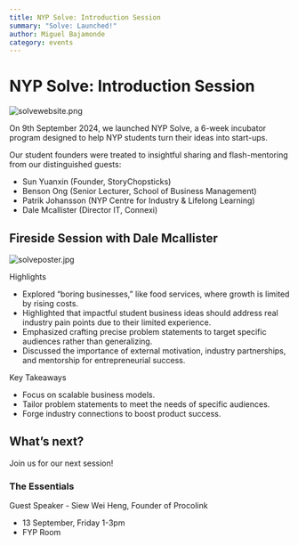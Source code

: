 ```yaml
---
title: NYP Solve: Introduction Session
summary: "Solve: Launched!"
author: Miguel Bajamonde
category: events
---
```


# NYP Solve: Introduction Session

![solvewebsite.png](/assets/blog/solvewebsite.png)

On 9th September 2024, we launched NYP Solve, a 6-week incubator program designed to help NYP students turn their ideas into start-ups.

Our student founders were treated to insightful sharing and flash-mentoring from our distinguished guests:

- Sun Yuanxin (Founder, StoryChopsticks)
- Benson Ong (Senior Lecturer, School of Business Management)
- Patrik Johansson (NYP Centre for Industry & Lifelong Learning)
- Dale Mcallister (Director IT, Connexi)

## Fireside Session with Dale Mcallister

![solveposter.jpg](/assets/blog/solveposter.jpg)

Highlights

- Explored “boring businesses,” like food services, where growth is limited by rising costs.
- Highlighted that impactful student business ideas should address real industry pain points due to their limited experience.
- Emphasized crafting precise problem statements to target specific audiences rather than generalizing.
- Discussed the importance of external motivation, industry partnerships, and mentorship for entrepreneurial success.

Key Takeaways

- Focus on scalable business models.
- Tailor problem statements to meet the needs of specific audiences.
- Forge industry connections to boost product success.

## What’s next?

Join us for our next session!

### **The Essentials**

Guest Speaker - Siew Wei Heng, Founder of Procolink

- 13 September, Friday 1-3pm
- FYP Room